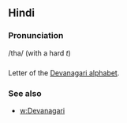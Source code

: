== Hindi ==

=== Pronunciation ===
/tha/ (with a hard ''t'')

=== ===

Letter of the [[Devanagari alphabet]].

=== See also ===

* [[w:Devanagari]]